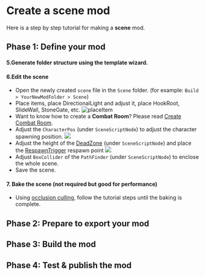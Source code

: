 
# Create a scene mod

Here is a step by step tutorial for making a **scene** mod.

## Phase 1: Define your mod

<ModTutorialFragmentStepOpenUnity />

#### 5.Generate folder structure using the template wizard.

<ModTutorialFragmentStepTemplateWizard modType="Scene" />

#### 6.Edit the scene

* Open the newly created `scene` file in the `Scene` folder. (for example: `Build > YourNewModFolder > Scene`)
* Place items, place DirectionalLight and adjust it, place HookRoot, SlideWall, StoneGate, etc.
![placeItem](2.create-a-scene-mod/placeItem.png)
* Want to know how to create a **Combat Room**? Please read [Create Combat Room](../tutorials-advanced/2.create-combat-room.md).
* Adjust the `CharacterPos` (under `SceneScriptNode`) to adjust the character spawning position.
![](2.create-a-scene-mod/sceneScriptNode.png)
* Adjust the height of the [DeadZone](../details/deadzone-respawntrigger.md) (under `SceneScriptNode`) and place the  [RespawnTrigger](../details/deadzone-respawntrigger.md)  respawn point
![](2.create-a-scene-mod/pathfinder.png)
* Adjust `BoxCollider` of the `PathFinder` (under `SceneScriptNode`) to enclose the whole scene.
* Save the scene.

#### 7. Bake the scene (not required but good for performance)
* Using [occlusion culling](https://docs.unity3d.com/2019.4/Documentation/Manual/occlusion-culling-getting-started.html), follow the tutorial steps until the baking is complete.

## Phase 2: Prepare to export your mod

<ModTutorialFragmentStepCreateIcon modType="Scene" />

## Phase 3: Build the mod

<ModTutorialFragmentPhaseBuild />

## Phase 4: Test & publish the mod

<ModTutorialFragmentPhaseTest />